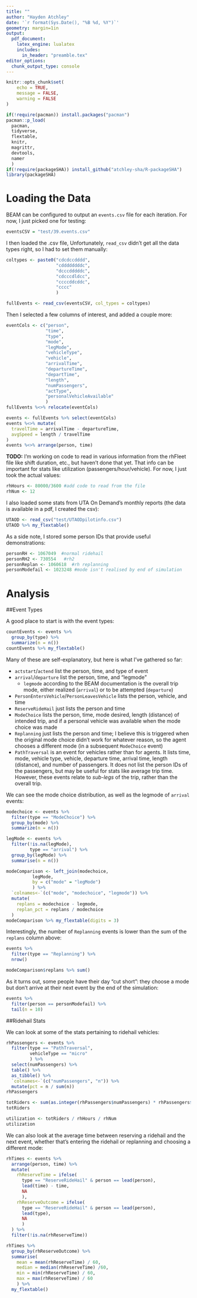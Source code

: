 ```yaml
---
title: ""
author: "Hayden Atchley"
date: '`r format(Sys.Date(), "%B %d, %Y")`'
geometry: margin=1in
output:
  pdf_document:
    latex_engine: lualatex
    includes:
      in_header: "preamble.tex"
editor_options: 
  chunk_output_type: console
---
```


```r
knitr::opts_chunk$set(
	echo = TRUE,
	message = FALSE,
	warning = FALSE
)
```

```r
if(!require(pacman)) install.packages("pacman")
pacman::p_load(
  pacman,
  tidyverse,
  flextable,
  knitr,
  magrittr,
  devtools,
  namer
  )
if(!require(packageSHA)) install_github("atchley-sha/R-packageSHA")
library(packageSHA)
```

\RaggedRight

Loading the Data
==========================

BEAM can be configured to output an `events.csv` file for each iteration. For now, I just picked one for testing:
```r
eventsCSV = "test/39.events.csv"
```

I then loaded the .csv file, Unfortunately, `read_csv` didn't get all the data types right, so I had to set them manually:
```r
coltypes <- paste0("cdcdccdddd",
                   "cddddddddc",
                   "dcccdddddc",
                   "cdcccdldcc",
                   "ccccddcddc",
                   "cccc"
                   )

fullEvents <- read_csv(eventsCSV, col_types = coltypes)
```

Then I selected a few columns of interest, and added a couple more:
```r
eventCols <- c("person",
               "time",
               "type",
               "mode",
               "legMode",
               "vehicleType",
               "vehicle",
               "arrivalTime",
               "departureTime",
               "departTime",
               "length",
               "numPassengers",
               "actType",
               "personalVehicleAvailable"
               )
fullEvents %<>% relocate(eventCols)

events <- fullEvents %>% select(eventCols)
events %<>% mutate(
  travelTime = arrivalTime - departureTime,
  avgSpeed = length / travelTime
)
events %<>% arrange(person, time)
```

**TODO:** I'm working on code to read in various information from the rhFleet file like shift duration, etc., but haven't done that yet. That info can be important for stats like utilization (passengers/hour/vehicle). For now, I just took the actual values:
```r
rhHours <- 80000/3600 #add code to read from the file
rhNum <- 12
```

I also loaded some stats from UTA On Demand's monthly reports (the data is available in a pdf, I created the csv):
```r
UTAOD <- read_csv("test/UTAODpilotinfo.csv")
UTAOD %>% my_flextable()
```

As a side note, I stored some person IDs that provide useful demonstrations:
```r
personRH <- 1067049  #normal ridehail
personRH2 <- 730554   #rh2
personReplan <- 1060618  #rh replanning
personModefail <- 1023248 #mode isn't realised by end of simulation
```


Analysis
=========================

##Event Types

A good place to start is with the event types:
```r
countEvents <- events %>%
  group_by(type) %>%
  summarize(n = n())
countEvents %>% my_flextable()
```

Many of these are self-explanatory, but here is what I've gathered so far:

- `actstart`/`actend` list the person, time, and type of event
- `arrival`/`departure` list the person, time, and "legmode"
  * `legmode` according to the BEAM documentation is the overall trip mode, either realized (`arrival`) or to be attempted (`departure`)
- `PersonEntersVehicle`/`PersonLeavesVehicle` lists the person, vehicle, and time
- `ReserveRideHail` just lists the person and time
- `ModeChoice` lists the person, time, mode desired, length (distance) of intended trip, and if a personal vehicle was available when the mode choice was made
- `Replanning` just lists the person and time; I believe this is triggered when the original mode choice didn't work for whatever reason, so the agent chooses a different mode (in a subsequent `ModeChoice` event)
- `PathTraversal` is an event for vehicles rather than for agents. It lists time, mode, vehicle type, vehicle, departure time, arrival time, length (distance), and number of passengers. It does not list the person IDs of the passengers, but may be useful for stats like average trip time. However, these events relate to *sub-legs* of the trip, rather than the overall trip.

We can see the mode choice distribution, as well as the legmode of `arrival` events:
```r
modechoice <- events %>%
  filter(type == "ModeChoice") %>%
  group_by(mode) %>%
  summarize(n = n())

legMode <- events %>%
  filter(!is.na(legMode),
         type == "arrival") %>%
  group_by(legMode) %>%
  summarise(n = n())

modeComparison <- left_join(modechoice,
          legMode,
          by = c("mode" = "legMode")
          ) %>%
  `colnames<-`(c("mode", "modechoice", "legmode")) %>%
  mutate(
    replans = modechoice - legmode,
    replan_pct = replans / modechoice
  )
modeComparison %>% my_flextable(digits = 3)
```

Interestingly, the number of `Replanning` events is lower than the sum of the `replans` column above:
```r
events %>%
  filter(type == "Replanning") %>%
  nrow()

modeComparison$replans %>% sum()
```

As it turns out, some people have their day "cut short": they choose a mode but don't arrive at their next event by the end of the simulation:
```r
events %>%
  filter(person == personModefail) %>%
  tail(n = 10)
```


##Ridehail Stats

We can look at some of the stats pertaining to ridehail vehicles:
```r
rhPassengers <- events %>%
  filter(type == "PathTraversal",
         vehicleType == "micro"
         ) %>%
  select(numPassengers) %>%
  table() %>%
  as_tibble() %>%
  `colnames<-`(c("numPassengers", "n")) %>%
  mutate(pct = n / sum(n))
rhPassengers

totRiders <- sum(as.integer(rhPassengers$numPassengers) * rhPassengers$n)
totRiders  

utilization <- totRiders / rhHours / rhNum
utilization
```

We can also look at the average time between reserving a ridehail and the next event, whether that's entering the ridehail or replanning and choosing a different mode:
```r
rhTimes <- events %>%
  arrange(person, time) %>%
  mutate(
    rhReserveTime = ifelse(
      type == "ReserveRideHail" & person == lead(person),
      lead(time) - time,
      NA
      ),
    rhReserveOutcome = ifelse(
      type == "ReserveRideHail" & person == lead(person),
      lead(type),
      NA
      )
  ) %>%
  filter(!is.na(rhReserveTime))

rhTimes %>%
  group_by(rhReserveOutcome) %>%
  summarise(
    mean = mean(rhReserveTime) / 60,
    median = median(rhReserveTime) /60,
    min = min(rhReserveTime) / 60,
    max = max(rhReserveTime) / 60
    ) %>%
  my_flextable()
```

